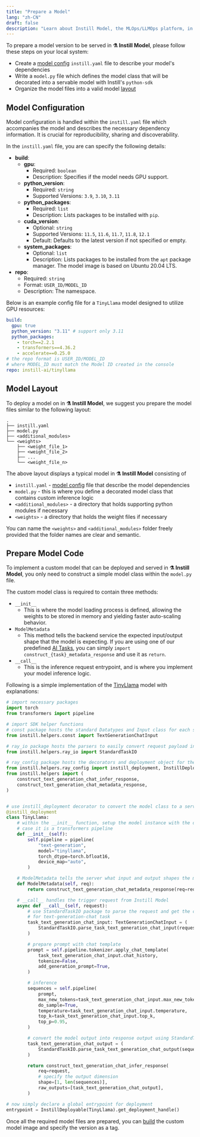 ```yaml
---
title: "Prepare a Model"
lang: "zh-CN"
draft: false
description: "Learn about Instill Model, the MLOps/LLMOps platform, in the project Instill Core: https://github.com/instill-ai/instill-core"
---
```


To prepare a model version to be served in **⚗️ Instill Model**, please follow
these steps on your local system:

- Create a [model config](#model-config) `instill.yaml` file to describe your
  model's dependencies
- Write a `model.py` file which defines the model class that will be decorated
  into a servable model with Instill's `python-sdk`
- Organize the model files into a valid model [layout](#model-layout)

## Model Configuration

Model configuration is handled within the `instill.yaml` file which accompanies
the model and describes the necessary dependency information. It is crucial for
reproducibility, sharing and discoverability.

In the `instill.yaml` file, you are can specify the following details:

- **build**:
  - **gpu**:
    - Required: `boolean`
    - Description: Specifies if the model needs GPU support.
  - **python_version**:
    - Required: `string`
    - Supported Versions: `3.9`, `3.10`, `3.11`
  - **python_packages**:
    - Required: `list`
    - Description: Lists packages to be installed with `pip`.
  - **cuda_version**:
    - Optional: `string`
    - Supported Versions: `11.5`, `11.6`, `11.7`, `11.8`, `12.1`
    - Default: Defaults to the latest version if not specified or empty.
  - **system_packages**:
    - Optional: `list`
    - Description: Lists packages to be installed from the `apt` package
      manager. The model image is based on Ubuntu 20.04 LTS.
- **repo**:
  - Required: `string`
  - Format: `USER_ID/MODEL_ID`
  - Description: The namespace.

Below is an example config file for a `TinyLlama` model designed to utilize GPU
resources:

```yaml instill.yaml
build:
  gpu: true
  python_version: "3.11" # support only 3.11
  python_packages:
    - torch==2.2.1
    - transformers==4.36.2
    - accelerate==0.25.0
# the repo format is USER_ID/MODEL_ID
# where MODEL_ID must match the Model ID created in the console
repo: instill-ai/tinyllama
```

## Model Layout

To deploy a model on in **⚗️ Instill Model**, we suggest you prepare the model
files similar to the following layout:

```text
.
├── instill.yaml
├── model.py
├── <additional_modules>
└── <weights>
    ├── <weight_file_1>
    ├── <weight_file_2>
    ├── ...
    └── <weight_file_n>
```

The above layout displays a typical model in **⚗️ Instill Model** consisting of

- `instill.yaml` - [model config](#model-config) file that describe the model
  dependencies
- `model.py` - this is where you define a decorated model class that contains
  custom inference logic
- `<additional_modules>` - a directory that holds supporting python modules if
  necessary
- `<weights>` - a directory that holds the weight files if necessary

You can name the `<weights>` and `<additional_modules>` folder freely provided
that the folder names are clear and semantic.

## Prepare Model Code

To implement a custom model that can be deployed and served in **⚗️
Instill Model**, you only need to construct a simple model class within the
`model.py` file.

The custom model class is required to contain three methods:

- `__init__`
  - This is where the model loading process is defined, allowing the weights to
    be stored in memory and yielding faster auto-scaling behavior.
- `ModelMetadata`
  - This method tells the backend service the expected input/output shape that
    the model is expecting. If you are using one of our predefined [AI
    Tasks](ai-task), you can simply `import construct_{task}_metadata_response`
    and use it as `return`.
- `__call__`
  - This is the inference request entrypoint, and is where you implement your
    model inference logic.

Following is a simple implementation of the
[TinyLlama](https://huggingface.co/TinyLlama/TinyLlama-1.1B-Chat-v1.0) model
with explanations:

```python
# import necessary packages
import torch
from transformers import pipeline

# import SDK helper functions
# const package hosts the standard Datatypes and Input class for each standard Instill AI Task
from instill.helpers.const import TextGenerationChatInput

# ray_io package hosts the parsers to easily convert request payload into input parameters, and model outputs to response
from instill.helpers.ray_io import StandardTaskIO

# ray_config package hosts the decorators and deployment object for the model class
from instill.helpers.ray_config import instill_deployment, InstillDeployable
from instill.helpers import (
    construct_text_generation_chat_infer_response,
    construct_text_generation_chat_metadata_response,
)


# use instill_deployment decorator to convert the model class to a servable model
@instill_deployment
class TinyLlama:
    # within the __init__ function, setup the model instance with the desired framework, in this
    # case it is a transformers pipeline
    def __init__(self):
        self.pipeline = pipeline(
            "text-generation",
            model="tinyllama",
            torch_dtype=torch.bfloat16,
            device_map="auto",
        )

    # ModelMetadata tells the server what input and output shapes the model is expecting
    def ModelMetadata(self, req):
        return construct_text_generation_chat_metadata_response(req=req)

    # __call__ handles the trigger request from Instill Model
    async def __call__(self, request):
        # use StandardTaskIO package to parse the request and get the corresponding input
        # for text-generation-chat task
        task_text_generation_chat_input: TextGenerationChatInput = (
            StandardTaskIO.parse_task_text_generation_chat_input(request=request)
        )

        # prepare prompt with chat template
        prompt = self.pipeline.tokenizer.apply_chat_template(
            task_text_generation_chat_input.chat_history,
            tokenize=False,
            add_generation_prompt=True,
        )

        # inference
        sequences = self.pipeline(
            prompt,
            max_new_tokens=task_text_generation_chat_input.max_new_tokens,
            do_sample=True,
            temperature=task_text_generation_chat_input.temperature,
            top_k=task_text_generation_chat_input.top_k,
            top_p=0.95,
        )

        # convert the model output into response output using StandardTaskIO
        task_text_generation_chat_output = (
            StandardTaskIO.parse_task_text_generation_chat_output(sequences=sequences)
        )

        return construct_text_generation_chat_infer_response(
            req=request,
            # specify the output dimension
            shape=[1, len(sequences)],
            raw_outputs=[task_text_generation_chat_output],
        )

# now simply declare a global entrypoint for deployment
entrypoint = InstillDeployable(TinyLlama).get_deployment_handle()
```

Once all the required model files are prepared, you can [build](build) the
custom model image and specify the version as a tag.
